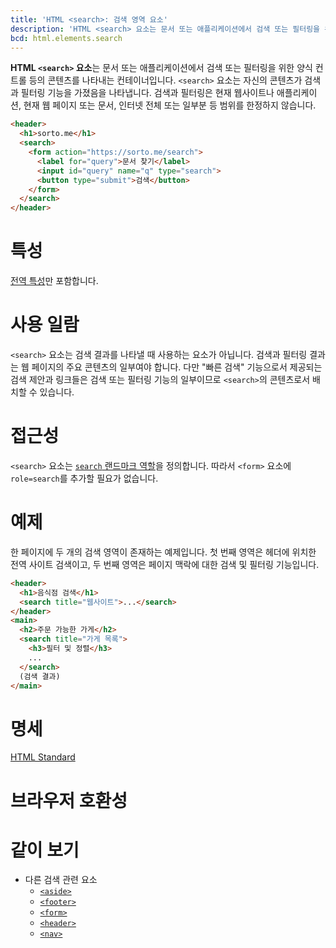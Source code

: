 ```yaml
---
title: 'HTML <search>: 검색 영역 요소'
description: 'HTML <search> 요소는 문서 또는 애플리케이션에서 검색 또는 필터링을 위한 양식 컨트롤 등의 콘텐츠를 나타내는 컨테이너입니다. <search> 요소는 자신의 콘텐츠가 검색과 필터링 기능을 가졌음을 나타냅니다.'
bcd: html.elements.search
---
```


**HTML `<search>` 요소**는 문서 또는 애플리케이션에서 검색 또는 필터링을 위한 양식 컨트롤 등의 콘텐츠를 나타내는 컨테이너입니다. `<search>` 요소는 자신의 콘텐츠가 검색과 필터링 기능을 가졌음을 나타냅니다. 검색과 필터링은 현재 웹사이트나 애플리케이션, 현재 웹 페이지 또는 문서, 인터넷 전체 또는 일부분 등 범위를 한정하지 않습니다.

```html hidden name=demo
<header>
  <h1>sorto.me</h1>
  <search>
    <form action="https://sorto.me/search">
      <label for="query">문서 찾기</label>
      <input id="query" name="q" type="search">
      <button type="submit">검색</button>
    </form>
  </search>
</header>
```

<LiveExample height={240} lang="html" name="demo" />

# 특성

[전역 특성](/docs/Web/HTML/Global_attributes)만 포함합니다.

# 사용 일람

`<search>` 요소는 검색 결과를 나타낼 때 사용하는 요소가 아닙니다. 검색과 필터링 결과는 웹 페이지의 주요 콘텐츠의 일부여야 합니다. 다만 "빠른 검색" 기능으로서 제공되는 검색 제안과 링크들은 검색 또는 필터링 기능의 일부이므로 `<search>`의 콘텐츠로서 배치할 수 있습니다.

# 접근성

`<search>` 요소는 [`search` 랜드마크 역할](https://developer.mozilla.org/en-US/docs/Web/Accessibility/ARIA/Roles/search_role)을 정의합니다. 따라서 `<form>` 요소에 `role=search`를 추가할 필요가 없습니다.

# 예제

한 페이지에 두 개의 검색 영역이 존재하는 예제입니다. 첫 번째 영역은 헤더에 위치한 전역 사이트 검색이고, 두 번째 영역은 페이지 맥락에 대한 검색 및 필터링 기능입니다.

```html
<header>
  <h1>음식점 검색</h1>
  <search title="웹사이트">...</search>
</header>
<main>
  <h2>주문 가능한 가게</h2>
  <search title="가게 목록">
    <h3>필터 및 정렬</h3>
    ...
  </search>
  (검색 결과)
</main>
```

# 명세

[HTML Standard](https://html.spec.whatwg.org/multipage/grouping-content.html#the-search-element)

# 브라우저 호환성

<BrowserCompat data={props.bcd} />

# 같이 보기

- 다른 검색 관련 요소
  - [`<aside>`](./aside)
  - [`<footer>`](./footer)
  - [`<form>`](./form)
  - [`<header>`](./header)
  - [`<nav>`](./nav)
